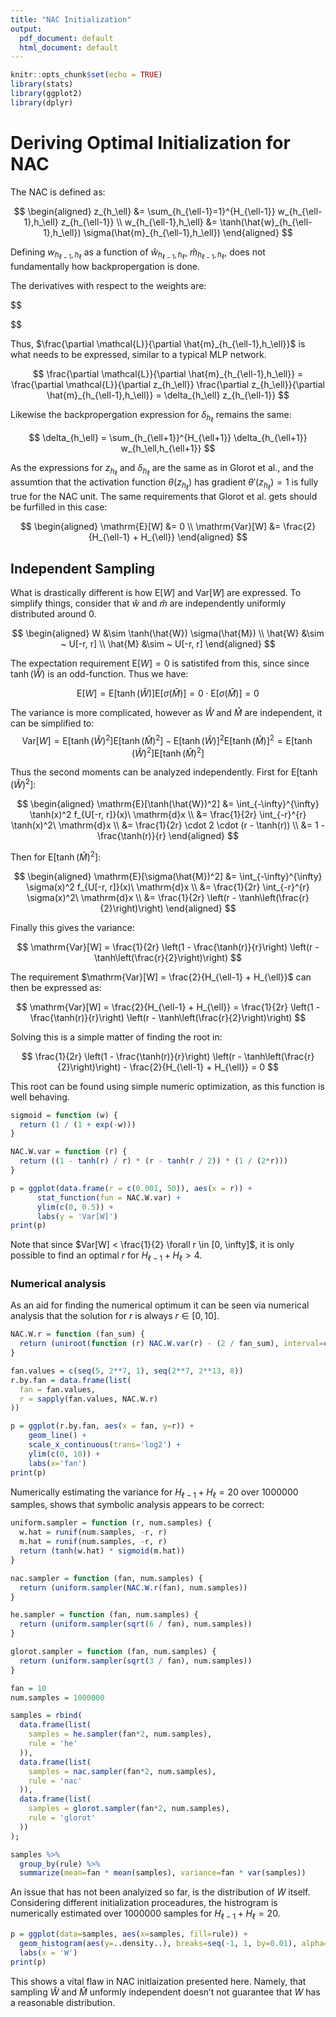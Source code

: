 ```yaml
---
title: "NAC Initialization"
output:
  pdf_document: default
  html_document: default
---
```


```r
knitr::opts_chunk$set(echo = TRUE)
library(stats)
library(ggplot2)
library(dplyr)
```

# Deriving Optimal Initialization for NAC

The NAC is defined as:

$$
\begin{aligned}
z_{h_\ell} &= \sum_{h_{\ell-1}=1}^{H_{\ell-1}} w_{h_{\ell-1},h_\ell} z_{h_{\ell-1}} \\
w_{h_{\ell-1},h_\ell} &= \tanh(\hat{w}_{h_{\ell-1},h_\ell}) \sigma(\hat{m}_{h_{\ell-1},h_\ell})
\end{aligned}
$$

Defining $w_{h_{\ell-1},h_\ell}$ as a function of $\hat{w}_{h_{\ell-1},h_\ell}$, $\hat{m}_{h_{\ell-1},h_\ell}$, does not fundamentally how backpropergation is done.

The derivatives with respect to the weights are:

$$
\begin{aligned}
\frac{\partial \mathcal{L}}{\partial \hat{w}_{h_{\ell-1},h_\ell}} &= \frac{\partial \mathcal{L}}{\partial w_{h_{\ell-1},h_\ell}} \frac{w_{h_{\ell-1},h_\ell}}{\partial \hat{w}_{h_{\ell-1},h_\ell}} \\
&= \frac{\partial \mathcal{L}}{\partial w_{h_{\ell-1},h_\ell}} (1 - \tanh^2(\hat{w}_{h_{\ell-1},h_\ell})) \sigma(\hat{m}_{h_{\ell-1},h_\ell}) \\

\frac{\partial \mathcal{L}}{\partial \hat{m}_{h_{\ell-1},h_\ell}} &= \frac{\partial \mathcal{L}}{\partial w_{h_{\ell-1},h_\ell}} \frac{w_{h_{\ell-1},h_\ell}}{\partial \hat{m}_{h_{\ell-1},h_\ell}} \\
&= \frac{\partial \mathcal{L}}{\partial w_{h_{\ell-1},h_\ell}} \tanh(\hat{w}_{h_{\ell-1},h_\ell}) \sigma(\hat{m}_{h_{\ell-1},h_\ell}) (1 - \sigma(\hat{m}_{h_{\ell-1},h_\ell}))
\end{aligned}
$$

Thus, $\frac{\partial \mathcal{L}}{\partial \hat{m}_{h_{\ell-1},h_\ell}}$ is what needs to be expressed, similar to a typical MLP network.

$$
\frac{\partial \mathcal{L}}{\partial \hat{m}_{h_{\ell-1},h_\ell}} = \frac{\partial \mathcal{L}}{\partial z_{h_\ell}} \frac{\partial z_{h_\ell}}{\partial \hat{m}_{h_{\ell-1},h_\ell}} = \delta_{h_\ell} z_{h_{\ell-1}}
$$

Likewise the backpropergation expression for $\delta_{h_\ell}$ remains the same:

$$
\delta_{h_\ell} = \sum_{h_{\ell+1}}^{H_{\ell+1}} \delta_{h_{\ell+1}} w_{h_\ell,h_{\ell+1}}
$$

As the expressions for $z_{h_\ell}$ and $\delta_{h_\ell}$ are the same as in Glorot et al., and the assumtion that the activation function $\theta(z_{h_\ell})$ has gradient $\theta'(z_{h_\ell}) = 1$ is fully true for the NAC unit. The same requirements that Glorot et al. gets should be furfilled in this case:

$$
\begin{aligned}
\mathrm{E}[W] &= 0 \\
\mathrm{Var}[W] &= \frac{2}{H_{\ell-1} + H_{\ell}}
\end{aligned}
$$

## Independent Sampling

What is drastically different is how $\mathrm{E}[W]$ and $\mathrm{Var}[W]$ are expressed. To simplify things, consider that $\hat{w}$ and $\hat{m}$ are independently uniformly distributed around 0.

$$
\begin{aligned}
W &\sim \tanh(\hat{W}) \sigma(\hat{M}) \\
\hat{W} &\sim ~ U[-r, r] \\
\hat{M} &\sim ~ U[-r, r] 
\end{aligned}
$$

The expectation requirement $\mathrm{E}[W] = 0$ is satistifed from this, since since $\tanh({\hat{W}})$ is an odd-function. Thus we have:

$$
\mathrm{E}[W] = \mathrm{E}[\tanh(\hat{W})]\mathrm{E}[\sigma(\hat{M})] = 0 \cdot \mathrm{E}[\sigma(\hat{M})] = 0
$$

The variance is more complicated, however as $\hat{W}$ and $\hat{M}$ are independent, it can be simplified to:
$$
\mathrm{Var}[W] = \mathrm{E}[\tanh(\hat{W})^2] \mathrm{E}[\tanh(\hat{M})^2] - \mathrm{E}[\tanh(\hat{W})]^2 \mathrm{E}[\tanh(\hat{M})]^2 = \mathrm{E}[\tanh(\hat{W})^2] \mathrm{E}[\tanh(\hat{M})^2]
$$

Thus the second moments can be analyzed independently. First for $\mathrm{E}[\tanh(\hat{W})^2]$:

$$
\begin{aligned}
\mathrm{E}[\tanh(\hat{W})^2] &= \int_{-\infty}^{\infty} \tanh(x)^2 f_{U[-r, r]}(x)\ \mathrm{d}x \\
&= \frac{1}{2r} \int_{-r}^{r} \tanh(x)^2\ \mathrm{d}x \\
&= \frac{1}{2r} \cdot 2 \cdot (r - \tanh(r)) \\
&= 1 - \frac{\tanh(r)}{r}
\end{aligned}
$$

Then for $\mathrm{E}[\tanh(\hat{M})^2]$:

$$
\begin{aligned}
\mathrm{E}[\sigma(\hat{M})^2] &= \int_{-\infty}^{\infty} \sigma(x)^2 f_{U[-r, r]}(x)\ \mathrm{d}x \\
&= \frac{1}{2r} \int_{-r}^{r} \sigma(x)^2\ \mathrm{d}x \\
&= \frac{1}{2r} \left(r - \tanh\left(\frac{r}{2}\right)\right)
\end{aligned}
$$

Finally this gives the variance:

$$
\mathrm{Var}[W] = \frac{1}{2r} \left(1 - \frac{\tanh(r)}{r}\right) \left(r - \tanh\left(\frac{r}{2}\right)\right)
$$

The requirement $\mathrm{Var}[W] = \frac{2}{H_{\ell-1} + H_{\ell}}$ can then be expressed as:

$$
\mathrm{Var}[W] = \frac{2}{H_{\ell-1} + H_{\ell}} = \frac{1}{2r} \left(1 - \frac{\tanh(r)}{r}\right) \left(r - \tanh\left(\frac{r}{2}\right)\right)
$$

Solving this is a simple matter of finding the root in:

$$
\frac{1}{2r} \left(1 - \frac{\tanh(r)}{r}\right) \left(r - \tanh\left(\frac{r}{2}\right)\right) - \frac{2}{H_{\ell-1} + H_{\ell}} = 0
$$

This root can be found using simple numeric optimization, as this function is well behaving.

```r
sigmoid = function (w) {
  return (1 / (1 + exp(-w)))
}

NAC.W.var = function (r) {
  return ((1 - tanh(r) / r) * (r - tanh(r / 2)) * (1 / (2*r))) 
}
```

```r
p = ggplot(data.frame(r = c(0.001, 50)), aes(x = r)) +
      stat_function(fun = NAC.W.var) +
      ylim(c(0, 0.5)) +
      labs(y = 'Var[W]')
print(p)
```


Note that since $Var[W] < \frac{1}{2} \forall r \in [0, \infty]$, it is only possible to find an optimal $r$ for $H_{\ell-1} + H_\ell > 4$.

### Numerical analysis

As an aid for finding the numerical optimum it can be seen via numerical analysis that the solution for $r$ is always $r \in [0, 10]$.

```r
NAC.W.r = function (fan_sum) {
  return (uniroot(function (r) NAC.W.var(r) - (2 / fan_sum), interval=c(0, 10), f.lower=-1)$root)
}
```

```r
fan.values = c(seq(5, 2**7, 1), seq(2**7, 2**13, 8))
r.by.fan = data.frame(list(
  fan = fan.values,
  r = sapply(fan.values, NAC.W.r)
))

p = ggplot(r.by.fan, aes(x = fan, y=r)) +
    geom_line() +
    scale_x_continuous(trans='log2') +
    ylim(c(0, 10)) +
    labs(x='fan')
print(p)
```

Numerically estimating the variance for $H_{\ell-1} + H_{\ell} = 20$ over 1000000 samples, shows that symbolic analysis appears to be correct:

```r
uniform.sampler = function (r, num.samples) {
  w.hat = runif(num.samples, -r, r)
  m.hat = runif(num.samples, -r, r)
  return (tanh(w.hat) * sigmoid(m.hat))
}

nac.sampler = function (fan, num.samples) {
  return (uniform.sampler(NAC.W.r(fan), num.samples))
}

he.sampler = function (fan, num.samples) {
  return (uniform.sampler(sqrt(6 / fan), num.samples))
}

glorot.sampler = function (fan, num.samples) {
  return (uniform.sampler(sqrt(3 / fan), num.samples))
}

fan = 10
num.samples = 1000000

samples = rbind(
  data.frame(list(
    samples = he.sampler(fan*2, num.samples),
    rule = 'he'
  )),
  data.frame(list(
    samples = nac.sampler(fan*2, num.samples),
    rule = 'nac'
  )),
  data.frame(list(
    samples = glorot.sampler(fan*2, num.samples),
    rule = 'glorot'
  ))
);
```

```r
samples %>%
  group_by(rule) %>%
  summarize(mean=fan * mean(samples), variance=fan * var(samples))
```

An issue that has not been analyized so far, is the distribution of $W$ itself. Considering different initialization proceadures, the histrogram is numerically estimated over 1000000 samples for $H_{\ell-1} + H_{\ell} = 20$. 

```r
p = ggplot(data=samples, aes(x=samples, fill=rule)) +
  geom_histogram(aes(y=..density..), breaks=seq(-1, 1, by=0.01), alpha=0.7) +
  labs(x = 'W')
print(p)
```

This shows a vital flaw in NAC initlaization presented here. Namely, that sampling $\hat{W}$ and $\hat{M}$ unformly independent doesn't not guarantee that $W$ has a reasonable distribution.
